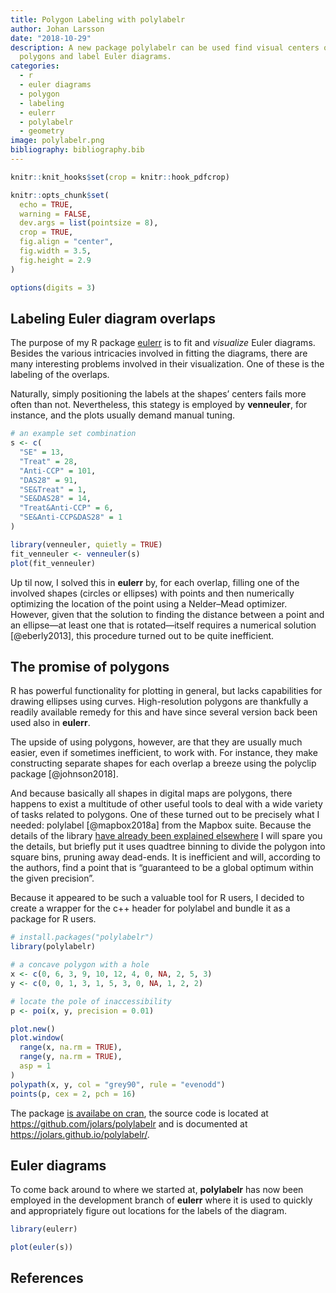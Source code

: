 ```yaml
---
title: Polygon Labeling with polylabelr
author: Johan Larsson
date: "2018-10-29"
description: A new package polylabelr can be used find visual centers of
  polygons and label Euler diagrams.
categories:
  - r
  - euler diagrams
  - polygon
  - labeling
  - eulerr
  - polylabelr
  - geometry
image: polylabelr.png
bibliography: bibliography.bib
---
```


```r
knitr::knit_hooks$set(crop = knitr::hook_pdfcrop)

knitr::opts_chunk$set(
  echo = TRUE,
  warning = FALSE,
  dev.args = list(pointsize = 8),
  crop = TRUE,
  fig.align = "center",
  fig.width = 3.5,
  fig.height = 2.9
)

options(digits = 3)
```

## Labeling Euler diagram overlaps

The purpose of my R package [eulerr](https://github.com/jolars/eulerr)
is to fit and *visualize* Euler diagrams. Besides the various intricacies 
involved in fitting the diagrams, there are many interesting
problems involved in their visualization. One of these is the labeling of the 
overlaps.

Naturally, simply positioning the labels at the shapes' centers
fails more often than not. Nevertheless, this stategy is employed by
**venneuler**, for instance, and the plots usually demand
manual tuning.

```r
# an example set combination
s <- c(
  "SE" = 13,
  "Treat" = 28,
  "Anti-CCP" = 101,
  "DAS28" = 91,
  "SE&Treat" = 1,
  "SE&DAS28" = 14,
  "Treat&Anti-CCP" = 6,
  "SE&Anti-CCP&DAS28" = 1
)

library(venneuler, quietly = TRUE)
fit_venneuler <- venneuler(s)
plot(fit_venneuler)
```

Up til now, I solved this in **eulerr** by, for each overlap,
filling one of the involved shapes (circles or ellipses) with points
and then numerically optimizing the location of the point using a
Nelder--Mead optimizer. However, given that the solution to
finding the distance between a point and an ellipse---at least one that
is rotated---itself requires a numerical solution [@eberly2013], this procedure
turned out to be quite inefficient.

## The promise of polygons

R has powerful functionality for plotting in general, but lacks 
capabilities for drawing ellipses using curves. High-resolution 
polygons are thankfully a readily available remedy for this and have
since several version back been used also in **eulerr**. 

The upside of using polygons, however, are that they are usually
much easier, even if sometimes inefficient,
to work with. For instance, they make constructing separate shapes
for each overlap a breeze using the polyclip package [@johnson2018].

And because basically all shapes in digital maps are polygons,
there happens to exist a multitude of other useful tools to deal with
a wide variety of tasks related to polygons. One of these turned out
to be precisely what I needed: polylabel [@mapbox2018a] from the Mapbox suite.
Because the details of the library
[have already been explained elsewhere](https://blog.mapbox.com/a-new-algorithm-for-finding-a-visual-center-of-a-polygon-7c77e6492fbc)
I will spare you the details, but briefly put it uses quadtree
binning to divide the polygon into square bins, pruning away dead-ends.
It is inefficient and will, according to the authors, find
a point that is "guaranteed to be a global optimum within the given precision".

Because it appeared to be such a valuable tool for R users, I decided
to create a wrapper for the c++ header for polylabel and bundle it as a package for R users.

```r
# install.packages("polylabelr")
library(polylabelr)

# a concave polygon with a hole
x <- c(0, 6, 3, 9, 10, 12, 4, 0, NA, 2, 5, 3)
y <- c(0, 0, 1, 3, 1, 5, 3, 0, NA, 1, 2, 2)

# locate the pole of inaccessibility
p <- poi(x, y, precision = 0.01)

plot.new()
plot.window(
  range(x, na.rm = TRUE),
  range(y, na.rm = TRUE),
  asp = 1
)
polypath(x, y, col = "grey90", rule = "evenodd")
points(p, cex = 2, pch = 16)
```

The package [is availabe on cran](https://CRAN.R-project.org/package=polylabelr),
the source code is located at <https://github.com/jolars/polylabelr> and
is documented at <https://jolars.github.io/polylabelr/>.

## Euler diagrams

To come back around to where we started at, **polylabelr** has now been
employed in the development branch 
of **eulerr** where it is used to quickly and appropriately 
figure out locations for the labels of the diagram.

```r
library(eulerr)

plot(euler(s))
```

## References
